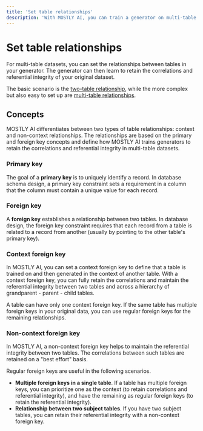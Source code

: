 ```yaml
---
title: 'Set table relationships'
description: 'With MOSTLY AI, you can train a generator on multi-table datasets with existing relationships between tables by setting foreign keys.'
---
```



# Set table relationships

For multi-table datasets, you can set the relationships between tables in your generator. The generator can then learn to retain the correlations and referential integrity of your original dataset.

The basic scenario is the [two-table relationship](set-table-relationships/two-table), while the more complex but also easy to set up are [multi-table relationships](set-table-relationships/multi-table).

<Cards num={2}>
  <Cards.Card icon={TwoTableIcon()} title="Two-table scenario" href="set-table-relationships/two-table" />
  <Cards.Card icon={MultiTableIcon()} title="Multi-table scenario" href="set-table-relationships/multi-table" />
  <Cards.Card icon={KeyIcon()} title="Manage primary keys" href="set-table-relationships/manage-pks" />
  <Cards.Card icon={RelDiagramIcon()} title="View relationship diagram" href="set-table-relationships/relationship-diagram" />
</Cards>

## Concepts

MOSTLY AI differentiates between two types of table relationships: context and non-context relationships. The relationships are based on the primary and foreign key concepts and define how MOSTLY AI trains generators to retain the correlations and referential integrity in multi-table datasets.

### Primary key

The goal of a **primary key** is to uniquely identify a record. In database schema design, a primary key constraint sets a requirement in a column that the column must contain a unique value for each record.

### Foreign key

A **foreign key** establishes a relationship between two tables. In database design, the foreign key constraint requires that each record from a table is related to a record from another (usually by pointing to the other table's primary key).

### Context foreign key

In MOSTLY AI, you can set a context foreign key to define that a table is trained on and then generated in the context of another table. With a context foreign key, you can fully retain the correlations and maintain the referential integrity between two tables and across a hierarchy of grandparent - parent - child tables.

A table can have only one context foreign key. If the same table has multiple foreign keys in your original data, you can use regular foreign keys for the remaining relationships.

### Non-context foreign key

In MOSTLY AI, a non-context foreign key helps to maintain the referential integrity between two tables. The correlations between such tables are retained on a "best effort" basis.

Regular foreign keys are useful in the following scenarios.

* **Multiple foreign keys in a single table**. If a table has multiple foreign keys, you can prioritize one as the context (to retain correlations and referential integrity), and have the remaining as regular foreign keys (to retain the referential integrity).
* **Relationship between two subject tables**. If you have two subject tables, you can retain their referential integrity with a non-context foreign key.

